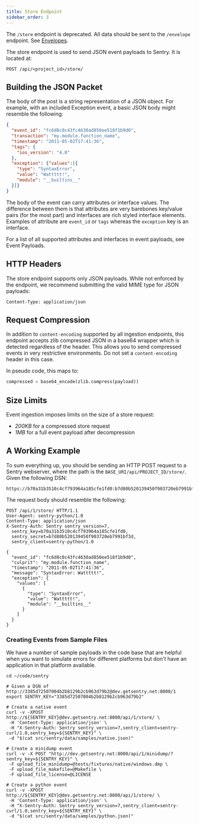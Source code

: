 ```yaml
---
title: Store Endpoint
sidebar_order: 3
---
```


<Alert title="DEPRECATED" level="warning"><markdown>

The `/store` endpoint is deprecated. All data should be sent to the `/envelope` endpoint. See [Envelopes](/sdk/protocol/envelopes/).

</markdown></Alert>

The store endpoint is used to send JSON event payloads to Sentry. It is located
at:

```
POST /api/<project_id>/store/
```

## Building the JSON Packet

The body of the post is a string representation of a JSON object. For example,
with an included Exception event, a basic JSON body might resemble the
following:

```json
{
  "event_id": "fc6d8c0c43fc4630ad850ee518f1b9d0",
  "transaction": "my.module.function_name",
  "timestamp": "2011-05-02T17:41:36",
  "tags": {
    "ios_version": "4.0"
  },
  "exception": {"values":[{
    "type": "SyntaxError",
    "value": "Wattttt!",
    "module": "__builtins__"
  }]}
}
```

The body of the event can carry attributes or interface values. The difference
between them is that attributes are very barebones key/value pairs (for the
most part) and interfaces are rich styled interface elements. Examples of
attribute are `event_id` or `tags` whereas the `exception` key is an interface.

For a list of all supported attributes and interfaces in event payloads, see <Link to="/sdk/protocol/event-payloads/">Event Payloads</Link>.

## HTTP Headers

The store endpoint supports only JSON payloads. While not enforced by the
endpoint, we recommend submitting the valid MIME type for JSON payloads:

```
Content-Type: application/json
```

## Request Compression

In addition to <Link to="/sdk/overview#request-compression">`content-encoding`
supported by all ingestion endpoints</Link>, this endpoint accepts zlib
compressed JSON in a base64 wrapper which is detected regardless of the header.
This allows you to send compressed events in very restrictive environments. Do
not set a `content-encoding` header in this case.

In pseudo code, this maps to:

```py
compressed = base64_encode(zlib.compress(payload))
```

## Size Limits

Event ingestion imposes limits on the size of a store request:

- *200KB* for a compressed store request
- *1MB* for a full event payload after decompression

## A Working Example

To sum everything up, you should be sending an HTTP POST request to a Sentry
webserver, where the path is the `BASE_URI/api/PROJECT_ID/store/`. Given the
following DSN:

```
https://b70a31b3510c4cf793964a185cfe1fd0:b7d80b520139450f903720eb7991bf3d@sentry.example.com/1
```

The request body should resemble the following:

```http
POST /api/1/store/ HTTP/1.1
User-Agent: sentry-python/1.0
Content-Type: application/json
X-Sentry-Auth: Sentry sentry_version=7,
  sentry_key=b70a31b3510c4cf793964a185cfe1fd0,
  sentry_secret=b7d80b520139450f903720eb7991bf3d,
  sentry_client=sentry-python/1.0

{
  "event_id": "fc6d8c0c43fc4630ad850ee518f1b9d0",
  "culprit": "my.module.function_name",
  "timestamp": "2011-05-02T17:41:36",
  "message": "SyntaxError: Wattttt!",
  "exception": {
    "values": [
      {
        "type": "SyntaxError",
        "value": "Wattttt!",
        "module": "__builtins__"
      }
    ]
  }
}
```

### Creating Events from Sample Files

We have a number of sample payloads in the code base that are helpful when you want to
simulate errors for different platforms but don't have an application in that platform available.

```shell
cd ~/code/sentry

# Given a DSN of http://3385d72507004b2b8129b2cb963d79b2@dev.getsentry.net:8000/1
export SENTRY_KEY="3385d72507004b2b8129b2cb963d79b2"

# Create a native event
curl -v -XPOST http://${SENTRY_KEY}@dev.getsentry.net:8000/api/1/store/ \
 -H 'Content-Type: application/json' \
 -H "X-Sentry-Auth: Sentry sentry_version=7,sentry_client=sentry-curl/1.0,sentry_key=${SENTRY_KEY}" \
 -d "$(cat src/sentry/data/samples/native.json)"

# Create a minidump event
curl -v -X POST "http://dev.getsentry.net:8000/api/1/minidump/?sentry_key=${SENTRY_KEY}" \
 -F upload_file_minidump=@tests/fixtures/native/windows.dmp \
 -F upload_file_makefile=@Makefile \
 -F upload_file_license=@LICENSE

# Create a python event
curl -v -XPOST http://${SENTRY_KEY}@dev.getsentry.net:8000/api/1/store/ \
 -H 'Content-Type: application/json' \
 -H "X-Sentry-Auth: Sentry sentry_version=7,sentry_client=sentry-curl/1.0,sentry_key=${SENTRY_KEY}" \
 -d "$(cat src/sentry/data/samples/python.json)"
```

